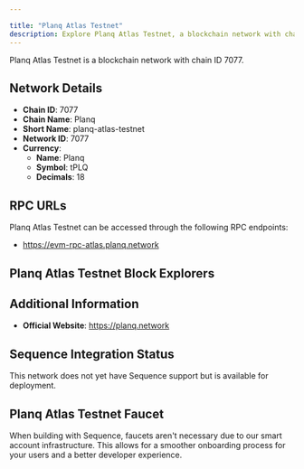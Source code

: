 ```yaml
---

title: "Planq Atlas Testnet"
description: Explore Planq Atlas Testnet, a blockchain network with chain ID 7077. Learn about its native currency, Planq, and how to interact with the network.
---
```




Planq Atlas Testnet is a blockchain network with chain ID 7077.

## Network Details

- **Chain ID**: 7077
- **Chain Name**: Planq
- **Short Name**: planq-atlas-testnet
- **Network ID**: 7077
- **Currency**: 
  - **Name**: Planq
  - **Symbol**: tPLQ
  - **Decimals**: 18

## RPC URLs

Planq Atlas Testnet can be accessed through the following RPC endpoints:

- https://evm-rpc-atlas.planq.network

## Planq Atlas Testnet Block Explorers



## Additional Information

- **Official Website**: https://planq.network

## Sequence Integration Status

This network does not yet have Sequence support but is available for deployment.

## Planq Atlas Testnet Faucet

When building with Sequence, faucets aren't necessary due to our smart account infrastructure. This allows for a smoother onboarding process for your users and a better developer experience.
